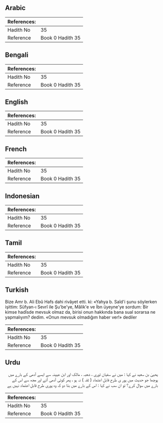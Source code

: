 ## Arabic


<div dir="rtl" lang="ar" style={{fontSize:'larger',backgroundColor:'#f8f9fa',padding:20}}>

</div>
<div style={{backgroundColor:'#f8f9fa',padding:20, marginBottom: 10}}><table> <thead> <tr> <th>References:</th> <th></th> </tr> </thead> <tbody><tr><td>Hadith No</td><td>35</td></tr><tr><td>Reference</td><td>Book 0 Hadith 35</td></tr></tbody></table></div>

## Bengali


<div dir="ltr" lang="bn" style={{fontSize:'larger',backgroundColor:'#f8f9fa',padding:20}}>

</div>
<div style={{backgroundColor:'#f8f9fa',padding:20, marginBottom: 10}}><table> <thead> <tr> <th>References:</th> <th></th> </tr> </thead> <tbody><tr><td>Hadith No</td><td>35</td></tr><tr><td>Reference</td><td>Book 0 Hadith 35</td></tr></tbody></table></div>

## English


<div dir="ltr" lang="en" style={{fontSize:'larger',backgroundColor:'#f8f9fa',padding:20}}>

</div>
<div style={{backgroundColor:'#f8f9fa',padding:20, marginBottom: 10}}><table> <thead> <tr> <th>References:</th> <th></th> </tr> </thead> <tbody><tr><td>Hadith No</td><td>35</td></tr><tr><td>Reference</td><td>Book 0 Hadith 35</td></tr></tbody></table></div>

## French


<div dir="ltr" lang="fr" style={{fontSize:'larger',backgroundColor:'#f8f9fa',padding:20}}>

</div>
<div style={{backgroundColor:'#f8f9fa',padding:20, marginBottom: 10}}><table> <thead> <tr> <th>References:</th> <th></th> </tr> </thead> <tbody><tr><td>Hadith No</td><td>35</td></tr><tr><td>Reference</td><td>Book 0 Hadith 35</td></tr></tbody></table></div>

## Indonesian


<div dir="ltr" lang="id" style={{fontSize:'larger',backgroundColor:'#f8f9fa',padding:20}}>

</div>
<div style={{backgroundColor:'#f8f9fa',padding:20, marginBottom: 10}}><table> <thead> <tr> <th>References:</th> <th></th> </tr> </thead> <tbody><tr><td>Hadith No</td><td>35</td></tr><tr><td>Reference</td><td>Book 0 Hadith 35</td></tr></tbody></table></div>

## Tamil


<div dir="ltr" lang="ta" style={{fontSize:'larger',backgroundColor:'#f8f9fa',padding:20}}>

</div>
<div style={{backgroundColor:'#f8f9fa',padding:20, marginBottom: 10}}><table> <thead> <tr> <th>References:</th> <th></th> </tr> </thead> <tbody><tr><td>Hadith No</td><td>35</td></tr><tr><td>Reference</td><td>Book 0 Hadith 35</td></tr></tbody></table></div>

## Turkish


<div dir="ltr" lang="tr" style={{fontSize:'larger',backgroundColor:'#f8f9fa',padding:20}}>
Bize Amr b. Ali Ebû Hafs dahi rivâyet etti. ki: «Yahya b. Saîd'i şunu söylerken işittim: Süfyan-ı Sevrî ile Şu'be'ye, Mâlik'e ve İbn üyeyne'ye sordum: Bir kimse hadîsde mevsuk olmaz da, birisi onun hakkında bana sual sorarsa ne yapmalıyım? dedim. «Onun mevsuk olmadığım haber ver!» dediler
</div>
<div style={{backgroundColor:'#f8f9fa',padding:20, marginBottom: 10}}><table> <thead> <tr> <th>References:</th> <th></th> </tr> </thead> <tbody><tr><td>Hadith No</td><td>35</td></tr><tr><td>Reference</td><td>Book 0 Hadith 35</td></tr></tbody></table></div>

## Urdu


<div dir="rtl" lang="ur" style={{fontSize:'larger',backgroundColor:'#f8f9fa',padding:20}}>
یحییٰ بن سعید نے کہا : میں نے سفیان ثوری ، شعبہ ، مالک اور ابن عیینہ سے ایسے آدمی کے بارے میں پوچھا جو حدیث میں پور ی طرح قابل اعتماد ( ثقہ ) نہ ہو ، پھر کوئی آدمی آئے اور مجھ سے اس کے بارے میں سوال کرے؟ تو ان سب نے کہا : اس کے بارے میں بتا دو کہ وہ پوری طرح قابل اعتماد نہیں ہے
</div>
<div style={{backgroundColor:'#f8f9fa',padding:20, marginBottom: 10}}><table> <thead> <tr> <th>References:</th> <th></th> </tr> </thead> <tbody><tr><td>Hadith No</td><td>35</td></tr><tr><td>Reference</td><td>Book 0 Hadith 35</td></tr></tbody></table></div>
